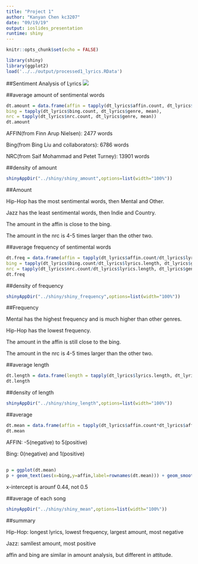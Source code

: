 ---
title: "Project 1"
author: "Kanyan Chen kc3207"
date: "09/19/19"
output: ioslides_presentation
runtime: shiny
---

```{r setup, include=FALSE}
knitr::opts_chunk$set(echo = FALSE)
```

```{r warning=FALSE}
library(shiny)
library(ggplot2)
load('../../output/processed1_lyrics.RData')
```

##Sentiment Analysis of Lyrics
![](title2.jpg)


##average amount of sentimental words
```{r}
dt.amount = data.frame(affin = tapply(dt_lyrics$affin.count, dt_lyrics$genre, mean),
bing = tapply(dt_lyrics$bing.count, dt_lyrics$genre, mean),
nrc = tapply(dt_lyrics$nrc.count, dt_lyrics$genre, mean))
dt.amount
```
AFFIN(from Finn Arup Nielsen): 2477 words

Bing(from Bing Liu and collaborators): 6786 words

NRC(from Saif Mohammad and Petet Turney): 13901 words


##density of amount
```{r, echo = FALSE,warning=FALSE}
shinyAppDir("../shiny/shiny_amount",options=list(width="100%"))
```

##Amount

Hip-Hop has the most sentimental words, then Mental and Other.

Jazz has the least sentimental words, then Indie and Country.

The amount in the affin is close to the bing.

The amount in the nrc is 4-5 times larger than the other two.

##average frequency of sentimental words
```{r}
dt.freq = data.frame(affin = tapply(dt_lyrics$affin.count/dt_lyrics$lyrics.length, dt_lyrics$genre, mean),
bing = tapply(dt_lyrics$bing.count/dt_lyrics$lyrics.length, dt_lyrics$genre, mean),
nrc = tapply(dt_lyrics$nrc.count/dt_lyrics$lyrics.length, dt_lyrics$genre, mean))
dt.freq
```

##density of frequency
```{r, echo = FALSE,warning=FALSE}
shinyAppDir("../shiny/shiny_frequency",options=list(width="100%"))
```

##Frequency

Mental has the highest frequency and is much higher than other genres.

Hip-Hop has the lowest frequency.

The amount in the affin is still close to the bing.

The amount in the nrc is 4-5 times larger than the other two.

##average length
```{r}
dt.length = data.frame(length = tapply(dt_lyrics$lyrics.length, dt_lyrics$genre, mean))
dt.length
```

##density of length
```{r, echo = FALSE,warning=FALSE}
shinyAppDir("../shiny/shiny_length",options=list(width="100%"))
```

##average
```{r}
dt.mean = data.frame(affin = tapply(dt_lyrics$affin.count*dt_lyrics$affin.mean, dt_lyrics$genre, sum)/tapply(dt_lyrics$affin.count, dt_lyrics$genre, sum),bing = tapply(dt_lyrics$bing.count*dt_lyrics$bing.mean, dt_lyrics$genre, sum)/tapply(dt_lyrics$bing.count, dt_lyrics$genre, sum))
dt.mean
```
AFFIN: -5(negative) to 5(positive)

Bing: 0(negative) and 1(positive)

##
```{r}
p = ggplot(dt.mean)
p + geom_text(aes(x=bing,y=affin,label=rownames(dt.mean))) + geom_smooth(method = "lm",aes(x=bing,y=affin),se = FALSE)+ggtitle("relation between average attitude in affin and bing")
```
x-intercept is arounf 0.44, not 0.5

##average of each song
```{r, echo = FALSE,warning=FALSE}
shinyAppDir("../shiny/shiny_mean",options=list(width="100%"))
```

##summary

Hip-Hop: longest lyrics, lowest frequency, largest amount, most negative

Jazz: samllest amount, most positive

affin and bing are similar in amount analysis, but different in attitude.